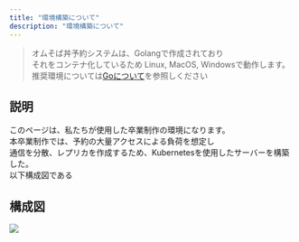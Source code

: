 ```yaml
---
title: "環境構築について"
description: "環境構築について"
---
```


> オムそば丼予約システムは、Golangで作成されており\
> それをコンテナ化しているため Linux, MacOS, Windowsで動作します。\
> 推奨環境については<a href="../3_go_des">Goについて</a>を参照しください

## 説明
このページは、私たちが使用した卒業制作の環境になります。\
本卒業制作では、予約の大量アクセスによる負荷を想定し\
通信を分散、レプリカを作成するため、Kubernetesを使用したサーバーを構築した。\
以下構成図である
## 構成図

<img src="/guides/Ashizawa/基本設計書.png" />